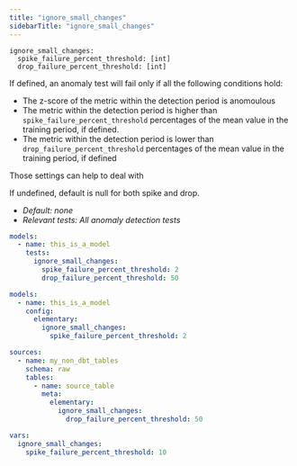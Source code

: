 ```yaml
---
title: "ignore_small_changes"
sidebarTitle: "ignore_small_changes"
---
```


```
ignore_small_changes:
  spike_failure_percent_threshold: [int]
  drop_failure_percent_threshold: [int]
```

If defined, an anomaly test will fail only if all the following conditions hold:
- The z-score of the metric within the detection period is anomoulous
- The metric within the detection period is higher than `spike_failure_percent_threshold` percentages of the mean value in the training period, if defined.
- The metric within the detection period is lower than `drop_failure_percent_threshold` percentages of the mean value in the training period, if defined

Those settings can help to deal with 

If undefined, default is null for both spike and drop.

- _Default: none_
- _Relevant tests: All anomaly detection tests_

<RequestExample>

```yml test
models:
  - name: this_is_a_model
    tests:
      ignore_small_changes:
        spike_failure_percent_threshold: 2
        drop_failure_percent_threshold: 50
```

```yml model
models:
  - name: this_is_a_model
    config:
      elementary:
        ignore_small_changes:
          spike_failure_percent_threshold: 2
```

```yml source
sources:
  - name: my_non_dbt_tables
    schema: raw
    tables:
      - name: source_table
        meta:
          elementary:
            ignore_small_changes:
              drop_failure_percent_threshold: 50
```

```yml dbt_project.yml
vars:
  ignore_small_changes:
    spike_failure_percent_threshold: 10
```

</RequestExample>
